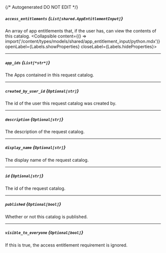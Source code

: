 {/* Autogenerated DO NOT EDIT  */}

##### `access_entitlements` *{`List[shared.AppEntitlementInput]`}*
An array of app entitlements that, if the user has, can view the contents of this catalog.
<Collapsible content={() => import('/content/types/models/shared/app_entitlement_input/python.mdx')} openLabel={Labels.showProperties} closeLabel={Labels.hideProperties}>
</Collapsible>

---
##### `app_ids` *{`List[*str*]`}*
The Apps contained in this request catalog.

---
##### `created_by_user_id` *{`Optional[str]`}*
The id of the user this request catalog was created by.

---
##### `description` *{`Optional[str]`}*
The description of the request catalog.

---
##### `display_name` *{`Optional[str]`}*
The display name of the request catalog.

---
##### `id` *{`Optional[str]`}*
The id of the request catalog.

---
##### `published` *{`Optional[bool]`}*
Whether or not this catalog is published.

---
##### `visible_to_everyone` *{`Optional[bool]`}*
If this is true, the access entitlement requirement is ignored.


